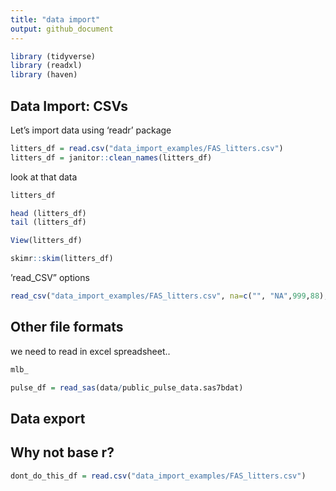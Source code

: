 ```yaml
---
title: "data import"
output: github_document
---
```


```r
library (tidyverse)
library (readxl)
library (haven)
```


## Data Import: CSVs

Let's import data using 'readr' package

```r
litters_df = read.csv("data_import_examples/FAS_litters.csv")
litters_df = janitor::clean_names(litters_df)
```

look at that data

```r
litters_df

head (litters_df)
tail (litters_df)
```

```r
View(litters_df)


```

```r
skimr::skim(litters_df)
```


'read_CSV" options

```r
read_csv("data_import_examples/FAS_litters.csv", na=c("", "NA",999,88), skip = 2 )
```

## Other file formats
we need to read in excel spreadsheet..

```r
mlb_
```

```r
pulse_df = read_sas(data/public_pulse_data.sas7bdat)
```


## Data export

## Why not base r?
```r
dont_do_this_df = read.csv("data_import_examples/FAS_litters.csv")
```

